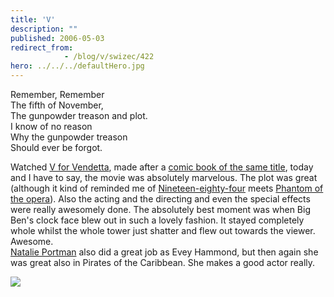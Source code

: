 ```yaml
---
title: 'V'
description: ""
published: 2006-05-03
redirect_from: 
            - /blog/v/swizec/422
hero: ../../../defaultHero.jpg
---
```

Remember, Remember  
The fifth of November,  
The gunpowder treason and plot.  
I know of no reason  
Why the gunpowder treason  
Should ever be forgot.

Watched [V for Vendetta](http://vforvendetta.warnerbros.com/), made after a [comic book of the same title](http://en.wikipedia.org/wiki/V_for_vendetta), today and I have to say, the movie was absolutely marvelous. The plot was great (although it kind of reminded me of [Nineteen-eighty-four](<http://en.wikipedia.org/wiki/Nineteen_Eighty-Four_(novel)>) meets [Phantom of the opera](http://en.wikipedia.org/wiki/Phantom_of_the_opera)). Also the acting and the directing and even the special effects were really awesomely done. The absolutely best moment was when Big Ben&#x27;s clock face blew out in such a lovely fashion. It stayed completely whole whilst the whole tower just shatter and flew out towards the viewer. Awesome.  
[Natalie Portman](http://www.imdb.com/name/nm0000204/) also did a great job as Evey Hammond, but then again she was great also in Pirates of the Caribbean. She makes a good actor really.

![](/includes/editor_upload/Image/306664-200x500.jpg)
